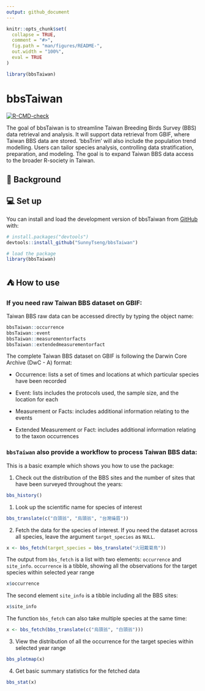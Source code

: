 ```yaml
---
output: github_document
---
```


<!-- README.md is generated from README.Rmd. Please edit that file -->

```r
knitr::opts_chunk$set(
  collapse = TRUE,
  comment = "#>",
  fig.path = "man/figures/README-",
  out.width = "100%",
  eval = TRUE
)

library(bbsTaiwan)
```

# bbsTaiwan

<!-- badges: start -->

[![R-CMD-check](https://github.com/SunnyTseng/bbsTaiwan/actions/workflows/R-CMD-check.yaml/badge.svg)](https://github.com/SunnyTseng/bbsTaiwan/actions/workflows/R-CMD-check.yaml)

<!-- badges: end -->

The goal of bbsTaiwan is to streamline Taiwan Breeding Birds Survey (BBS) data retrieval and analysis. It will support data retrieval from GBIF, where Taiwan BBS data are stored. ‘bbsTrim’ will also include the population trend modelling. Users can tailor species analysis, controlling data stratification, preparation, and modeling. The goal is to expand Taiwan BBS data access to the broader R-society in Taiwan.

## 📑 Background

## 💻 Set up

You can install and load the development version of bbsTaiwan from [GitHub](https://github.com/) with:

```r
# install.packages("devtools")
devtools::install_github("SunnyTseng/bbsTaiwan")

# load the package
library(bbsTaiwan)
```

## ⛺ How to use

### If you need raw Taiwan BBS dataset on GBIF:

Taiwan BBS raw data can be accessed directly by typing the object name:

```r
bbsTaiwan::occurrence
bbsTaiwan::event
bbsTaiwan::measurementorfacts
bbsTaiwan::extendedmeasurementorfact
```

The complete Taiwan BBS dataset on GBIF is following the Darwin Core Archive (DwC - A) format:

-   Occurrence: lists a set of times and locations at which particular species have been recorded

-   Event: lists includes the protocols used, the sample size, and the location for each

-   Measurement or Facts: includes additional information relating to the events

-   Extended Measurement or Fact: includes additional information relating to the taxon occurrences

### `bbsTaiwan` also provide a workflow to process Taiwan BBS data:

This is a basic example which shows you how to use the package:

1.  Check out the distribution of the BBS sites and the number of sites that have been surveyed throughout the years:

```r
bbs_history()
```

1.  Look up the scientific name for species of interest

```r
bbs_translate(c("白頭翁", "烏頭翁", "台灣噪眉"))
```

2.  Fetch the data for the species of interest. If you need the dataset across all species, leave the argument `target_species` as `NULL`.

```r
x <- bbs_fetch(target_species = bbs_translate("火冠戴菊鳥"))
```

The output from `bbs_fetch` is a list with two elements: `occurrence` and `site_info`. `occurrence` is a tibble, showing all the observations for the target species within selected year range

```r
x$occurrence
```

The second element `site_info` is a tibble including all the BBS sites:

```r
x$site_info
```

The function `bbs_fetch` can also take multiple species at the same time:

```r
x <- bbs_fetch(bbs_translate(c("烏頭翁", "白頭翁")))
```

3.  View the distribution of all the occurrence for the target species within selected year range

```r
bbs_plotmap(x)
```

4.  Get basic summary statistics for the fetched data

```r
bbs_stat(x)
```
